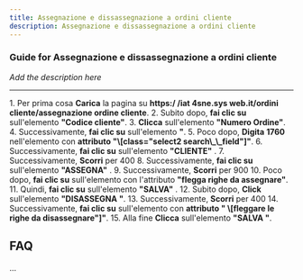 ```yaml
---
title: Assegnazione e dissassegnazione a ordini cliente
description: Assegnazione e dissassegnazione a ordini cliente
---
```


### Guide for Assegnazione e dissassegnazione a ordini cliente

*Add the description here*

***



1\. Per prima cosa **Carica** la pagina su **https:/ /iat 4sne.sys web.it/ordini cliente/assegnazione ordine cliente**.
2\. Subito dopo, **fai clic su** sull'elemento **"Codice cliente"**.
3\. **Clicca** sull'elemento **"Numero Ordine"**.
4\. Successivamente, **fai clic su** sull'elemento **"**.
5\. Poco dopo, **Digita** **1760** nell'elemento con **attributo "\\\[class="select2 search\\\_\\\_field"]"**.
6\. Successivamente, **fai clic su** sull'elemento **"CLIENTE"** .
7\. Successivamente, **Scorri** per 400
8\. Successivamente, **fai clic su** sull'elemento **"ASSEGNA"** .
9\. Successivamente, **Scorri** per 900
10\. Poco dopo, **fai clic su** sull'elemento con l'attributo **"flegga righe da assegnare"**.
11\. Quindi, **fai clic su** sull'elemento **"SALVA"** .
12\. Subito dopo, **Click** sull'elemento **"DISASSEGNA "**.
13\. Successivamente, **Scorri** per 400
14\. Successivamente, **fai clic su** sull'elemento con **attributo " \\\[fleggare le righe da disassegnare"]"**.
15\. Alla fine **Clicca** sull'elemento **"SALVA "**.

## FAQ

...